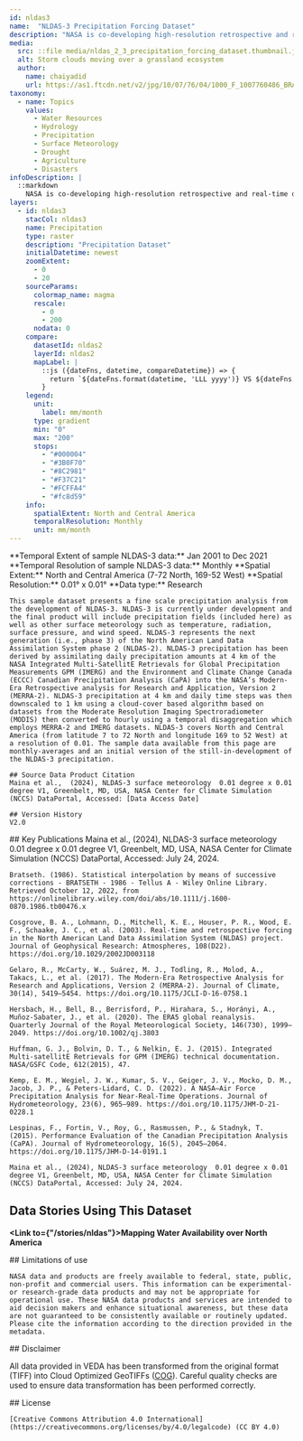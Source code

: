 ```yaml
---
id: nldas3
name:  "NLDAS-3 Precipitation Forcing Dataset"
description: "NASA is co-developing high-resolution retrospective and real-time data for water resources and agricultural applications"
media:
  src: ::file media/nldas_2_3_precipitation_forcing_dataset.thumbnail.jpg
  alt: Storm clouds moving over a grassland ecosystem
  author:
    name: chaiyadid
    url: https://as1.ftcdn.net/v2/jpg/10/07/76/04/1000_F_1007760486_BRA8NREAdma0FDGANopzbHI5kSZx3WxO.jpg
taxonomy:
  - name: Topics
    values:
      - Water Resources
      - Hydrology
      - Precipitation
      - Surface Meteorology
      - Drought    
      - Agriculture
      - Disasters
infoDescription: |
  ::markdown
    NASA is co-developing high-resolution retrospective and real-time data for water resources and agricultural applications.             
layers:
  - id: nldas3
    stacCol: nldas3
    name: Precipitation
    type: raster
    description: "Precipitation Dataset"
    initialDatetime: newest
    zoomExtent:
      - 0
      - 20
    sourceParams:
      colormap_name: magma
      rescale:
        - 0
        - 200
      nodata: 0
    compare:
      datasetId: nldas2
      layerId: nldas2
      mapLabel: |
        ::js ({dateFns, datetime, compareDatetime}) => {
          return `${dateFns.format(datetime, 'LLL yyyy')} VS ${dateFns.format(compareDatetime, 'LLL yyyy')}`;
        }
    legend:
      unit:
        label: mm/month   
      type: gradient
      min: "0"
      max: "200"
      stops:
        - "#000004"
        - "#3B0F70"
        - "#8C2981"
        - "#F37C21"
        - "#FCFFA4"
        - "#fc8d59"
    info:
      spatialExtent: North and Central America 
      temporalResolution: Monthly 
      unit: mm/month          
---
```

<Block>
  <Prose>
    **Temporal Extent of sample NLDAS-3 data:** Jan 2001 to Dec 2021   
    **Temporal Resolution of sample NLDAS-3 data:** Monthly   
    **Spatial Extent:** North and Central America (7-72 North, 169-52 West)  
    **Spatial Resolution:** 0.01° x 0.01°    
    **Data type:** Research <br />
    
    This sample dataset presents a fine scale precipitation analysis from the development of NLDAS-3. NLDAS-3 is currently under development and the final product will include precipitation fields (included here) as well as other surface meteorology such as temperature, radiation, surface pressure, and wind speed. NLDAS-3 represents the next generation (i.e., phase 3) of the North American Land Data Assimilation System phase 2 (NLDAS-2). NLDAS-3 precipitation has been derived by assimilating daily precipitation amounts at 4 km of the NASA Integrated Multi-SatellitE Retrievals for Global Precipitation Measurements GPM (IMERG) and the Environment and Climate Change Canada (ECCC) Canadian Precipitation Analysis (CaPA) into the NASA’s Modern-Era Retrospective analysis for Research and Application, Version 2 (MERRA-2). NLDAS-3 precipitation at 4 km and daily time steps was then downscaled to 1 km using a cloud-cover based algorithm based on datasets from the Moderate Resolution Imaging Spectroradiometer (MODIS) then converted to hourly using a temporal disaggregation which employs MERRA-2 and IMERG datasets. NLDAS-3 covers North and Central America (from latitude 7 to 72 North and longitude 169 to 52 West) at a resolution of 0.01. The sample data available from this page are monthly-averages and an initial version of the still-in-development of the NLDAS-3 precipitation. 

    ## Source Data Product Citation
    Maina et al.,  (2024), NLDAS-3 surface meteorology  0.01 degree x 0.01 degree V1, Greenbelt, MD, USA, NASA Center for Climate Simulation (NCCS) DataPortal, Accessed: [Data Access Date]
    
    ## Version History
    V2.0

  </Prose>
</Block>
<Block>
  <Prose>
    ## Key Publications
    Maina et al., (2024), NLDAS-3 surface meteorology  0.01 degree x 0.01 degree V1, Greenbelt, MD, USA, NASA Center for Climate Simulation (NCCS) DataPortal, Accessed: July 24, 2024.
    
    Bratseth. (1986). Statistical interpolation by means of successive corrections - BRATSETH - 1986 - Tellus A - Wiley Online Library. Retrieved October 12, 2022, from https://onlinelibrary.wiley.com/doi/abs/10.1111/j.1600-0870.1986.tb00476.x

    Cosgrove, B. A., Lohmann, D., Mitchell, K. E., Houser, P. R., Wood, E. F., Schaake, J. C., et al. (2003). Real-time and retrospective forcing in the North American Land Data Assimilation System (NLDAS) project. Journal of Geophysical Research: Atmospheres, 108(D22). https://doi.org/10.1029/2002JD003118

    Gelaro, R., McCarty, W., Suárez, M. J., Todling, R., Molod, A., Takacs, L., et al. (2017). The Modern-Era Retrospective Analysis for Research and Applications, Version 2 (MERRA-2). Journal of Climate, 30(14), 5419–5454. https://doi.org/10.1175/JCLI-D-16-0758.1

    Hersbach, H., Bell, B., Berrisford, P., Hirahara, S., Horányi, A., Muñoz‐Sabater, J., et al. (2020). The ERA5 global reanalysis. Quarterly Journal of the Royal Meteorological Society, 146(730), 1999–2049. https://doi.org/10.1002/qj.3803

    Huffman, G. J., Bolvin, D. T., & Nelkin, E. J. (2015). Integrated Multi-satellitE Retrievals for GPM (IMERG) technical documentation. NASA/GSFC Code, 612(2015), 47.

    Kemp, E. M., Wegiel, J. W., Kumar, S. V., Geiger, J. V., Mocko, D. M., Jacob, J. P., & Peters-Lidard, C. D. (2022). A NASA–Air Force Precipitation Analysis for Near-Real-Time Operations. Journal of Hydrometeorology, 23(6), 965–989. https://doi.org/10.1175/JHM-D-21-0228.1

    Lespinas, F., Fortin, V., Roy, G., Rasmussen, P., & Stadnyk, T. (2015). Performance Evaluation of the Canadian Precipitation Analysis (CaPA). Journal of Hydrometeorology, 16(5), 2045–2064. https://doi.org/10.1175/JHM-D-14-0191.1

    Maina et al., (2024), NLDAS-3 surface meteorology  0.01 degree x 0.01 degree V1, Greenbelt, MD, USA, NASA Center for Climate Simulation (NCCS) DataPortal, Accessed: July 24, 2024.    
    
  </Prose>
</Block>


<Block>
  <Prose>
  
  ## Data Stories Using This Dataset
  
  **<Link to={"/stories/nldas"}>Mapping Water Availability over North America</Link>**
  </Prose>
</Block>


<Block>
  <Prose>
    ## Limitations of use

    NASA data and products are freely available to federal, state, public, non-profit and commercial users. This information can be experimental- or research-grade data products and may not be appropriate for operational use. These NASA data products and services are intended to aid decision makers and enhance situational awareness, but these data are not guaranteed to be consistently available or routinely updated. Please cite the information according to the direction provided in the metadata.
  </Prose>
</Block>


<Block>
  <Prose>
  ## Disclaimer

  All data provided in VEDA has been transformed from the original format (TIFF) into Cloud Optimized GeoTIFFs ([COG](https://www.cogeo.org)). Careful quality checks are used to ensure data transformation has been performed correctly.  
  </Prose>
</Block>


<Block>
  <Prose>
    ## License

    [Creative Commons Attribution 4.0 International](https://creativecommons.org/licenses/by/4.0/legalcode) (CC BY 4.0)
  </Prose>
</Block>